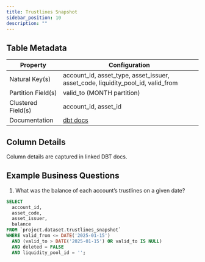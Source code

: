 ```yaml
---
title: Trustlines Snapshot
sidebar_position: 10
description: ""
---
```


<div className="scoped-data-dictionary-table">

## Table Metadata

| Property | Configuration |
| --- | --- |
| Natural Key(s) | account_id, asset_type, asset_issuer, asset_code, liquidity_pool_id, valid_from |
| Partition Field(s) | valid_to (MONTH partition) |
| Clustered Field(s) | account_id, asset_id |
| Documentation | [dbt docs](http://www.stellar-dbt-docs.com/#!/model/model.stellar_dbt_public.trustlines_snapshot) |

## Column Details

Column details are captured in linked DBT docs.

## Example Business Questions

1. What was the balance of each account’s trustlines on a given date?

```sql
SELECT
  account_id,
  asset_code,
  asset_issuer,
  balance
FROM `project.dataset.trustlines_snapshot`
WHERE valid_from <= DATE('2025-01-15')
  AND (valid_to > DATE('2025-01-15') OR valid_to IS NULL)
  AND deleted = FALSE
  AND liquidity_pool_id = '';
```

</div>
